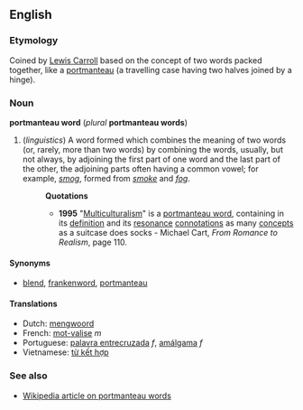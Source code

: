 ==English==
===Etymology===
Coined by [[w:Lewis_Carroll|Lewis Carroll]] based on the concept of two words packed together, like a [[portmanteau]] (a travelling case having two halves joined by a hinge).

===Noun===
'''portmanteau word''' (''plural'' '''portmanteau words''')

# (''linguistics'')  A word formed which combines the meaning of two words (or, rarely, more than two words) by combining the words, usually, but not always, by adjoining the first part of one word and the last part of the other, the adjoining parts often having a common vowel; for example, ''[[smog]]'', formed from ''[[smoke]]'' and ''[[fog]]''. 
#:'''Quotations'''
#:* '''1995''' "[[Multiculturalism]]" is a [[portmanteau word]], containing in its [[definition]] and its [[resonance]] [[connotation]]s as many [[concept]]s as a suitcase does socks - Michael Cart, ''From Romance to Realism'', page 110. 

==== Synonyms ====
*[[blend]], [[frankenword]], [[portmanteau]]

==== Translations ====
*Dutch: [[mengwoord]]
*French: [[mot-valise]] ''m''
*Portuguese: [[palavra entrecruzada]] ''f'', [[amálgama]] ''f''
*Vietnamese: [[từ kết hợp]] <!-- This literal translation back into English belongs on the Vietnamese page (''literally: "combined word"'') -->

===See also===
*[[w:Portmanteau|Wikipedia article on portmanteau words]]
